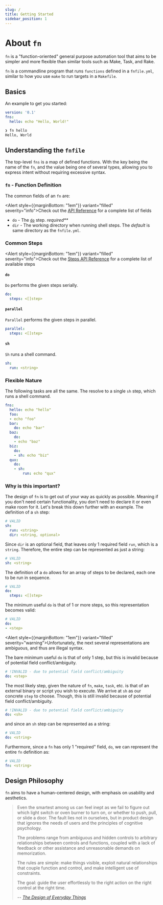```yaml
---
slug: /
title: Getting Started
sidebar_position: 1
---
```


# About `fn`

`fn` is a "function-oriented" general purpose automation tool that aims to be simpler and more flexible than similar tools such as Make, Task, and Rake.

`fn` is a commandline program that runs `functions` defined in a `fnfile.yml`, similar to how you use `make` to run targets in a `Makefile`.

## Basics

An example to get you started:

```yaml title="fnfile.yml"
version: '0.1'
fns:
  hello: echo "Hello, World!"
```

```bash
❯ fn hello
Hello, World
```

## Understanding the `fnfile`

The top-level `fns` is a map of defined functions. With the key being the name of the `fn`, and the value being one of several types, allowing you to express intent without requiring excessive syntax.

### `fn` - Function Definition

The common fields of an `fn` are:

<Alert style={{marginBottom: "1em"}} variant="filled" severity="info">Check out the <a href="/api/fn">API Reference</a> for a complete list of fields</Alert>

- `do` - The <a href="./api/steps/#do">`do`</a> step. _required**_
- `dir` - The working directory when running shell steps. The _default_ is same directory as the `fnfile.yml`.

### Common Steps

<Alert style={{marginBottom: "1em"}} variant="filled" severity="info">Check out the <a href="/api/steps">Steps API Reference</a> for a complete list of available steps</Alert>

#### `do`

`Do` performs the given steps serially.

```yaml
do:
  steps: <[]step>
```

#### `parallel`

`Parallel` performs the given steps in parallel.

```yaml
parallel:
  steps: <[]step>
```

#### `sh`

`Sh` runs a shell command.

```yaml
sh:
  run: <string>
```

### Flexible Nature

The following tasks are all the same. The resolve to a single `sh` step, which runs a shell command.

```yaml
fns:
  hello: echo "hello"
  foo:
  - echo "foo"
  bar:
    do: echo "bar"
  baz:
    do:
    - echo "baz"
  biz:
    do:
    - sh: echo "biz"
  qux:
    do:
    - sh:
        run: echo "qux"
```

### Why is this important?

The design of `fn` is to get out of your way as quickly as possible. Meaning if you don't need certain functionality, you don't need to declare it or even make room for it. Let's break this down further with an example. The definition of a `sh` step:

```yaml
# VALID
sh:
  run: <string>
  dir: <string, optional>
```

Since `dir` is an optional field, that leaves only 1 required field `run`, which is a `string`. Therefore, the entire step can be represented as just a string:

```yaml
# VALID
sh: <string>
```

The definition of a `do` allows for an array of steps to be declared, each one to be run in sequence.

```yaml
# VALID
do:
  steps: <[]step>
```

The minimum useful `do` is that of 1 or more steps, so this representation becomes valid:

```yaml
# VALID
do:
- <step>
```

<Alert style={{marginBottom: "1em"}} variant="filled" severity="warning">Unfortunately, the next several representations are ambiguous, and thus are illegal syntax.</Alert>

The bare minimum useful `do` is that of only 1 step, but this is invalid because of potential field conflict/ambiguity.

```yaml
# !INVALID - due to potential field conflict/ambiguity
do: <step>
```

The most likely step, given the nature of `fn`, `make`, `task`, etc. is that of an external binary or script you wish to execute. We arrive at `sh` as our concrete `step` to choose. Though, this is still invalid because of potential field conflict/ambiguity.

```yaml
# !INVALID - due to potential field conflict/ambiguity
do: <sh>
```

and since an `sh` step can be represented as a string:

```yaml
# VALID
do: <string>
```

Furthermore, since a `fn` has only 1 "required" field, `do`, we can represent the entire `fn` definition as:

```yaml
# VALID
fn: <string>
```

## Design Philosophy

`fn` aims to have a human-centered design, with emphasis on usability and aesthetics.

> Even the smartest among us can feel inept as we fail to figure out which light switch or oven burner to turn on, or whether to push, pull, or slide a door.
The fault lies not in ourselves, but in product design that ignores the needs of users and the principles of cognitive psychology.
>
> The problems range from ambiguous and hidden controls to arbitrary relationships between controls and functions, coupled with a lack of feedback or other assistance and unreasonable demands on memorization.
>
> The rules are simple: make things visible, exploit natural relationships that couple function and control, and make intelligent use of constraints.
>
> The goal: guide the user effortlessly to the right action on the right control at the right time.
>
> -- <cite>[The Design of Everyday Things](https://www.uxmatters.com/mt/archives/2021/03/book-review-the-design-of-everyday-things.php)</cite>

[//]: # (The `do` step was inspired by [ConcourseCI's do step]&#40;https://concourse-ci.org/do-step.html&#41;. I went one step further with reusing the same field in schema for `fn`. [Concourse uses `plan`]&#40;https://concourse-ci.org/jobs.html#schema.job.plan&#41; in its job schema, but it means the same as `do`, so I think this is a small optimization.)
[//]: # (GitHub Actions Workflows &#40;and many others&#41; differentiate parallelism using `Jobs`, which run in parallel, and `Steps`, within a job, run serially. However, this causes a problem of indirection when you actually want to create a [`DAG`]&#40;https://en.wikipedia.org/wiki/Directed_acyclic_graph&#41;. I')